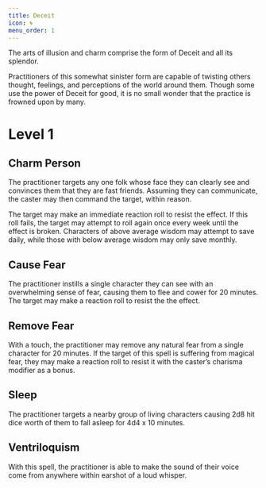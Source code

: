 ```yaml
---
title: Deceit
icon: 🌀
menu_order: 1
---
```


The arts of illusion and charm comprise the form of Deceit and all its splendor.

Practitioners of this somewhat sinister form are capable of twisting others thought, feelings, and perceptions of the world around them. Though some use the power of Deceit for good, it is no small wonder that the practice is frowned upon by many.

# Level 1

## Charm Person

The practitioner targets any one folk whose face they can clearly see and convinces them that they are fast friends. Assuming they can communicate, the caster may then command the target, within reason. 

The target may make an immediate reaction roll to resist the effect. If this roll fails, the target may attempt to roll again once every week until the effect is broken. Characters of above average wisdom may attempt to save daily, while those with below average wisdom may only save monthly.

## Cause Fear

The practitioner instills a single character they can see with an overwhelming sense of fear, causing them to flee and cower for 20 minutes. The target may make a reaction roll to resist the the effect.

## Remove Fear

With a touch, the practitioner may remove any natural fear from a single character for 20 minutes. If the target of this spell is suffering from magical fear, they may make a reaction roll to resist it with the caster’s charisma modifier as a bonus.

## Sleep

The practitioner targets a nearby group of living characters causing 2d8 hit dice worth of them to fall asleep for 4d4 x 10 minutes. 

## Ventriloquism

With this spell, the practitioner is able to make the sound of their voice come from anywhere within earshot of a loud whisper.